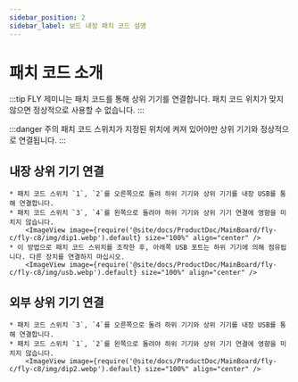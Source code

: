 ```yaml
---
sidebar_position: 2
sidebar_label: 보드 내장 패치 코드 설명
---
```


# 패치 코드 소개

:::tip
FLY 제미니는 패치 코드를 통해 상위 기기를 연결합니다. 패치 코드 위치가 맞지 않으면 정상적으로 사용할 수 없습니다.
:::

:::danger 주의
패치 코드 스위치가 지정된 위치에 켜져 있어야만 상위 기기와 정상적으로 연결됩니다.
:::

## 내장 상위 기기 연결

    * 패치 코드 스위치 `1`, `2`를 오른쪽으로 돌려 하위 기기와 상위 기기를 내장 USB를 통해 연결합니다.
    * 패치 코드 스위치 `3`, `4`를 왼쪽으로 돌려야 하위 기기와 상위 기기 연결에 영향을 미치지 않습니다.
        <ImageView image={require('@site/docs/ProductDoc/MainBoard/fly-c/fly-c8/img/dip1.webp').default} size="100%" align="center" />
    * 이 방법으로 패치 코드 스위치를 조작한 후, 아래쪽 USB 포트는 하위 기기에 의해 점유됩니다. 다른 장치를 연결하지 마십시오.
        <ImageView image={require('@site/docs/ProductDoc/MainBoard/fly-c/fly-c8/img/usb.webp').default} size="100%" align="center" />


## 외부 상위 기기 연결

    * 패치 코드 스위치 `3`, `4`를 오른쪽으로 돌려 하위 기기와 상위 기기를 내장 USB를 통해 연결합니다.
    * 패치 코드 스위치 `1`, `2`를 왼쪽으로 돌려야 하위 기기와 상위 기기 연결에 영향을 미치지 않습니다.
        <ImageView image={require('@site/docs/ProductDoc/MainBoard/fly-c/fly-c8/img/dip2.webp').default} size="100%" align="center" />
